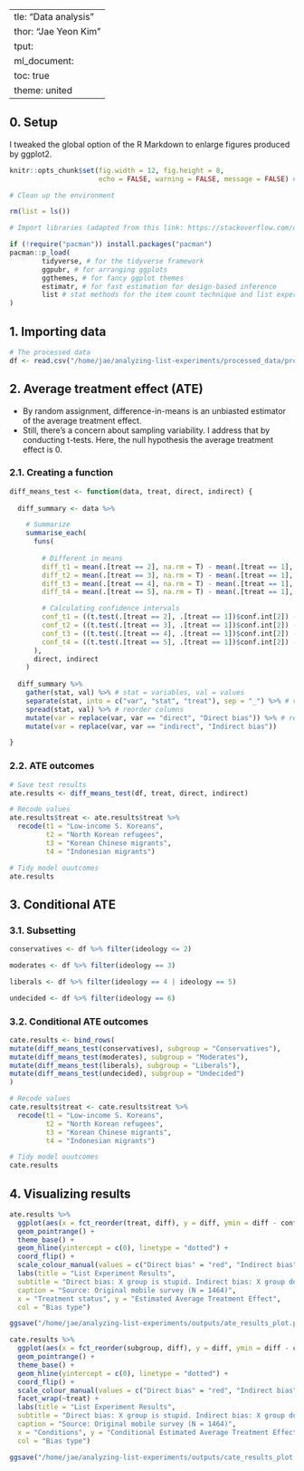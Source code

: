   ---
title: "Data analysis"
author: "Jae Yeon Kim"
output:
html_document: 
  toc: true
  theme: united
---


## 0. Setup 

I tweaked the global option of the R Markdown to enlarge figures produced by ggplot2.

```r
knitr::opts_chunk$set(fig.width = 12, fig.height = 8, 
                      echo = FALSE, warning = FALSE, message = FALSE) # global setting for enlarging image size
```

```r

# Clean up the environment

rm(list = ls())

# Import libraries (adapted from this link: https://stackoverflow.com/questions/4090169/elegant-way-to-check-for-missing-packages-and-install-them)

if (!require("pacman")) install.packages("pacman")
pacman::p_load(
        tidyverse, # for the tidyverse framework
        ggpubr, # for arranging ggplots   
        ggthemes, # for fancy ggplot themes
        estimatr, # for fast estimation for design-based inference
        list # stat methods for the item count technique and list experiment
)

```

## 1. Importing data

```r

# The processed data 
df <- read.csv("/home/jae/analyzing-list-experiments/processed_data/processed_survey.csv")

```
  
## 2. Average treatment effect (ATE)

- By random assignment, difference-in-means is an unbiasted estimator of the average treatment effect.
- Still, there's a concern about sampling variability. I address that by conducting t-tests. Here, the null hypothesis the average treatment effect is 0.

### 2.1. Creating a function 

```r

diff_means_test <- function(data, treat, direct, indirect) {
  
  diff_summary <- data %>%

    # Summarize 
    summarise_each(
      funs(
        
        # Different in means 
        diff_t1 = mean(.[treat == 2], na.rm = T) - mean(.[treat == 1], na.rm = T),
        diff_t2 = mean(.[treat == 3], na.rm = T) - mean(.[treat == 1], na.rm = T),
        diff_t3 = mean(.[treat == 4], na.rm = T) - mean(.[treat == 1], na.rm = T),
        diff_t4 = mean(.[treat == 5], na.rm = T) - mean(.[treat == 1], na.rm = T),

        # Calculating confidence intervals
        conf_t1 = ((t.test(.[treat == 2], .[treat == 1])$conf.int[2]) - t.test(.[treat == 1], .[treat == 1])$conf.int[1]) / 2,
        conf_t2 = ((t.test(.[treat == 3], .[treat == 1])$conf.int[2]) - t.test(.[treat == 1], .[treat == 1])$conf.int[1]) / 2,
        conf_t3 = ((t.test(.[treat == 4], .[treat == 1])$conf.int[2]) - t.test(.[treat == 1], .[treat == 1])$conf.int[1]) / 2,
        conf_t4 = ((t.test(.[treat == 5], .[treat == 1])$conf.int[2]) - t.test(.[treat == 1], .[treat == 1])$conf.int[1]) / 2
      ),
      direct, indirect
    )
  
  diff_summary %>%
    gather(stat, val) %>% # stat = variables, val = values 
    separate(stat, into = c("var", "stat", "treat"), sep = "_") %>% # var = measures, stat = diff or conf, group = treatment status, val = values  
    spread(stat, val) %>% # reorder columns
    mutate(var = replace(var, var == "direct", "Direct bias")) %>% # rename variables 
    mutate(var = replace(var, var == "indirect", "Indirect bias")) 

}

```

### 2.2. ATE outcomes

```r

# Save test results
ate.results <- diff_means_test(df, treat, direct, indirect) 

# Recode values 
ate.results$treat <- ate.results$treat %>%
  recode(t1 = "Low-income S. Koreans",
         t2 = "North Korean refugees",
         t3 = "Korean Chinese migrants",
         t4 = "Indonesian migrants")

# Tidy model ouutcomes 
ate.results

```

## 3. Conditional ATE

### 3.1. Subsetting

```r

conservatives <- df %>% filter(ideology <= 2)

moderates <- df %>% filter(ideology == 3)

liberals <- df %>% filter(ideology == 4 | ideology == 5)

undecided <- df %>% filter(ideology == 6)

```

### 3.2. Conditional ATE outcomes

```r

cate.results <- bind_rows(
mutate(diff_means_test(conservatives), subgroup = "Conservatives"),
mutate(diff_means_test(moderates), subgroup = "Moderates"),
mutate(diff_means_test(liberals), subgroup = "Liberals"),
mutate(diff_means_test(undecided), subgroup = "Undecided")
)

# Recode values 
cate.results$treat <- cate.results$treat %>%
  recode(t1 = "Low-income S. Koreans",
         t2 = "North Korean refugees",
         t3 = "Korean Chinese migrants",
         t4 = "Indonesian migrants")

# Tidy model ouutcomes 
cate.results

```


## 4. Visualizing results 

```r

ate.results %>%
  ggplot(aes(x = fct_reorder(treat, diff), y = diff, ymin = diff - conf, ymax = diff + conf, col = var)) +
  geom_pointrange() +
  theme_base() +
  geom_hline(yintercept = c(0), linetype = "dotted") +
  coord_flip() + 
  scale_colour_manual(values = c("Direct bias" = "red", "Indirect bias" = "blue")) +
  labs(title = "List Experiment Results",
  subtitle = "Direct bias: X group is stupid. Indirect bias: X group doesn't deserve support.",
  caption = "Source: Original mobile survey (N = 1464)",
  x = "Treatment status", y = "Estimated Average Treatment Effect",
  col = "Bias type") 

ggsave("/home/jae/analyzing-list-experiments/outputs/ate_results_plot.png", width = 10)

cate.results %>%
  ggplot(aes(x = fct_reorder(subgroup, diff), y = diff, ymin = diff - conf, ymax = diff + conf, col = var)) +
  geom_pointrange() +
  theme_base() +
  geom_hline(yintercept = c(0), linetype = "dotted") +
  coord_flip() +
  scale_colour_manual(values = c("Direct bias" = "red", "Indirect bias" = "blue")) +
  facet_wrap(~treat) +
  labs(title = "List Experiment Results",
  subtitle = "Direct bias: X group is stupid. Indirect bias: X group doesn't deserve support.",
  caption = "Source: Original mobile survey (N = 1464)",
  x = "Conditions", y = "Conditional Estimated Average Treatment Effect",
  col = "Bias type")

ggsave("/home/jae/analyzing-list-experiments/outputs/cate_results_plot.png", width = 10)

```